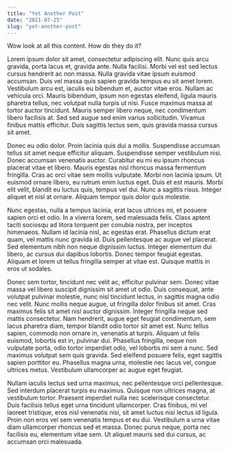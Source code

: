 ```yaml
---
title: "Yet Another Post"
date: "2021-07-25"
slug: "yet-another-post"
---
```


Wow look at all this content. How do they do it?


Lorem ipsum dolor sit amet, consectetur adipiscing elit. Nunc quis arcu gravida, porta lacus et, gravida ante. Nulla facilisi. Morbi vel est sed lectus cursus hendrerit ac non massa. Nulla gravida vitae ipsum euismod accumsan. Duis vel massa quis sapien gravida tempus eu sit amet lorem. Vestibulum arcu est, iaculis eu bibendum et, auctor vitae eros. Nullam ac vehicula orci. Mauris bibendum, ipsum non egestas eleifend, ligula mauris pharetra tellus, nec volutpat nulla turpis ut nisi. Fusce maximus massa at tortor auctor tincidunt. Mauris semper libero neque, nec condimentum libero facilisis at. Sed sed augue sed enim varius sollicitudin. Vivamus finibus mattis efficitur. Duis sagittis lectus sem, quis gravida massa cursus sit amet.

Donec eu odio dolor. Proin lacinia quis dui a mollis. Suspendisse accumsan tellus sit amet neque efficitur aliquam. Suspendisse semper vestibulum nisi. Donec accumsan venenatis auctor. Curabitur eu mi eu ipsum rhoncus placerat vitae et libero. Mauris egestas nisl rhoncus massa fermentum fringilla. Cras ac orci vitae sem mollis vulputate. Morbi non lacinia ipsum. Ut euismod ornare libero, eu rutrum enim luctus eget. Duis et est mauris. Morbi elit velit, blandit eu luctus quis, tempus vel dui. Nunc a sagittis risus. Integer aliquet et nisl at ornare. Aliquam tempor quis dolor quis molestie.

Nunc egestas, nulla a tempus lacinia, erat lacus ultrices mi, et posuere sapien orci et odio. In a viverra lorem, sed malesuada felis. Class aptent taciti sociosqu ad litora torquent per conubia nostra, per inceptos himenaeos. Nullam id lacinia nisl, ac egestas erat. Phasellus dictum erat quam, vel mattis nunc gravida id. Duis pellentesque ac augue vel placerat. Sed elementum nibh non neque dignissim luctus. Integer elementum dui libero, ac cursus dui dapibus lobortis. Donec tempor feugiat egestas. Aliquam et lorem ut tellus fringilla semper at vitae est. Quisque mattis in eros ut sodales.

Donec sem tortor, tincidunt nec velit ac, efficitur pulvinar sem. Donec vitae massa vel libero suscipit dignissim sit amet ut odio. Duis consequat, ante volutpat pulvinar molestie, nunc nisl tincidunt lectus, in sagittis magna odio nec velit. Nunc mollis neque augue, ut fringilla dolor finibus sit amet. Cras maximus felis sit amet nisl auctor dignissim. Integer fringilla neque sed mattis consectetur. Nam hendrerit, augue eget feugiat condimentum, sem lacus pharetra diam, tempor blandit odio tortor sit amet est. Nunc tellus sapien, commodo non ornare in, venenatis at turpis. Aliquam ut felis euismod, lobortis est in, pulvinar dui. Phasellus fringilla, neque non vulputate porta, odio tortor imperdiet odio, vel lobortis mi sem a nunc. Sed maximus volutpat sem quis gravida. Sed eleifend posuere felis, eget sagittis sapien porttitor eu. Phasellus magna urna, molestie nec lacus vel, congue ultrices metus. Vestibulum ullamcorper ac augue eget feugiat.

Nullam iaculis lectus sed urna maximus, nec pellentesque orci pellentesque. Sed interdum placerat turpis eu maximus. Quisque non ultrices magna, at vestibulum tortor. Praesent imperdiet nulla nec scelerisque consectetur. Duis facilisis tellus eget urna tincidunt ullamcorper. Cras finibus, mi vel laoreet tristique, eros nisl venenatis nisi, sit amet luctus nisi lectus id ligula. Proin non eros vel sem venenatis tempus et eu dui. Vestibulum a urna vitae diam ullamcorper rhoncus sed et massa. Donec purus neque, porta nec facilisis eu, elementum vitae sem. Ut aliquet mauris sed dui cursus, ac accumsan orci malesuada.